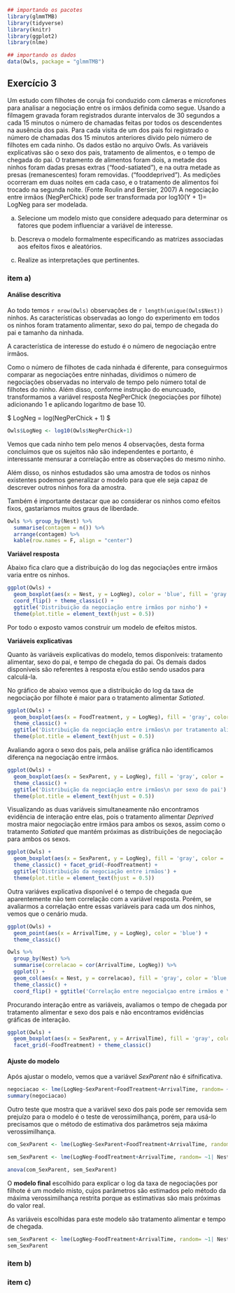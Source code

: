 


```r

## importando os pacotes
library(glmmTMB)
library(tidyverse)
library(knitr)
library(ggplot2)
library(nlme)

## importando os dados
data(Owls, package = "glmmTMB")

```


## Exercício 3

Um estudo com filhotes de coruja foi conduzido com câmeras e microfones para 
analisar a negociação entre os irmãos definida como segue. Usando a filmagem 
gravada foram registrados durante intervalos de 30 segundos a cada 15 minutos o 
número de chamadas feitas por todos os descendentes na ausência dos pais. Para cada 
visita de um dos pais foi registrado o número de chamadas dos 15 minutos anteriores 
divido pelo número de filhotes em cada ninho. Os dados estão no arquivo Owls. As variáveis explicativas são o sexo dos pais, tratamento de alimentos, e o tempo de 
chegada do pai. O tratamento de alimentos foram dois, a metade dos ninhos foram 
dadas presas extras (“food-satiated”), e na outra metade as presas (remanescentes) 
foram removidas. ("fooddeprived"). As medições ocorreram em duas noites em cada 
caso, e o tratamento de alimentos foi trocado na segunda noite. (Fonte Roulin and 
Bersier, 2007) A negociação entre irmãos (NegPerChick) pode ser transformada por log10(Y + 1)= 
LogNeg para ser modelada.  

a) Selecione um modelo misto que considere adequado para determinar os fatores 
que podem influenciar a variável de interesse. 

b) Descreva o modelo formalmente especificando as matrizes associadas aos efeitos 
fixos e aleatórios. 

c) Realize as interpretações que pertinentes. 

### item a)

#### Análise descritiva

Ao todo temos `r nrow(Owls) ` observações de `r length(unique(Owls$Nest)) ` ninhos. As características observadas ao longo do experimento em todos os ninhos foram tratamento alimentar, sexo do pai, tempo de chegada do pai e tamanho da ninhada.

A característica de interesse do estudo é o número de negociação entre irmãos. 

Como o número de filhotes de cada ninhada é diferente, para conseguirmos comparar as negociações entre ninhadas, dividimos o número de negociações observadas no intervalo de tempo pelo número total de filhotes do ninho. Além disso, conforme instrução do enuncuado, transformamos a variável resposta NegPerChick (negociações por filhote) adicionando 1 e aplicando logaritmo de base 10.


$ LogNeg = log(NegPerChick + 1) $ 

```r

Owls$LogNeg <- log10(Owls$NegPerChick+1)

```

Vemos que cada ninho tem pelo menos 4 observações, desta forma concluimos que os sujeitos não são independentes e portanto, é interessante mensurar a correlação entre as observações do mesmo ninho. 

Além disso, os ninhos estudados são uma amostra de todos os ninhos existentes podemos generalizar o modelo para que ele seja capaz de descrever outros ninhos fora da amostra. 

Também é importante destacar que ao considerar os ninhos como efeitos fixos, gastaríamos muitos graus de liberdade.

```r

Owls %>% group_by(Nest) %>%
  summarise(contagem = n()) %>%
  arrange(contagem) %>%
  kable(row.names = F, align = "center")

```

**Variável resposta**

Abaixo fica claro que a distribuição do log das negociações entre irmãos varia entre os ninhos.

```r

ggplot(Owls) +
  geom_boxplot(aes(x = Nest, y = LogNeg), color = 'blue', fill = 'gray') +
  coord_flip() + theme_classic() + 
  ggtitle('Distribuição da negociação entre irmãos por ninho') +
  theme(plot.title = element_text(hjust = 0.5))

```


Por todo o exposto vamos construir um modelo de efeitos mistos.

**Variáveis explicativas**

Quanto às variáveis explicativas do modelo, temos disponíveis: tratamento alimentar, sexo do pai, e tempo de chegada do pai. Os demais dados disponíveis são referentes à resposta e/ou estão sendo usados para calculá-la.

No gráfico de abaixo vemos que a distribuição do log da taxa de negociação por filhote é maior para o tratamento alimentar *Satiated*.


```r

ggplot(Owls) +
  geom_boxplot(aes(x = FoodTreatment, y = LogNeg), fill = 'gray', color = 'blue') +
  theme_classic() +
  ggtitle('Distribuição da negociação entre irmãos\n por tratamento alimentar') +
  theme(plot.title = element_text(hjust = 0.5))


```

Avaliando agora o sexo dos pais, pela análise gráfica não identificamos diferença na negociação entre irmãos.

```r

ggplot(Owls) +
  geom_boxplot(aes(x = SexParent, y = LogNeg), fill = 'gray', color = 'blue') +
  theme_classic() +
  ggtitle('Distribuição da negociação entre irmãos\n por sexo do pai') +
  theme(plot.title = element_text(hjust = 0.5))


```


Visualizando as duas variáveis simultaneamente não encontramos evidência de interação entre elas, pois o tratamento alimentar *Deprived* mostra maior negociação entre irmãos para ambos os sexos, assim como o tratamento *Satiated* que mantém próximas as distribuições de negociação para ambos os sexos.


```r

ggplot(Owls) +
  geom_boxplot(aes(x = SexParent, y = LogNeg), fill = 'gray', color = 'blue') +
  theme_classic() + facet_grid(~FoodTreatment) +
  ggtitle('Distribuição da negociação entre irmãos') +
  theme(plot.title = element_text(hjust = 0.5))

```

Outra variáves explicativa disponível é o tempo de chegada que aparentemente não tem correlação com a variável resposta. Porém, se avaliarmos a correlação entre essas variáveis para cada um dos ninhos, vemos que o cenário muda.

```r

ggplot(Owls) +
  geom_point(aes(x = ArrivalTime, y = LogNeg), color = 'blue') +
  theme_classic()

```


```r

Owls %>%
  group_by(Nest) %>%
  summarise(correlacao = cor(ArrivalTime, LogNeg)) %>%
  ggplot() +
  geom_col(aes(x = Nest, y = correlacao), fill = 'gray', color = 'blue') +
  theme_classic() +
  coord_flip() + ggtitle('Correlação entre negocialçao entre irmãos e \ntempo de chegada por ninho') + theme(plot.title = element_text(hjust = 0.5))

```

Procurando interação entre as variáveis, avaliamos o tempo de chegada por tratamento alimentar e sexo dos pais e não encontramos evidências gráficas de interação. 


```r

ggplot(Owls) + 
  geom_boxplot(aes(x = SexParent, y = ArrivalTime), fill = 'gray', color = 'blue') +
  facet_grid(~FoodTreatment) + theme_classic()

```


#### Ajuste do modelo

Após ajustar o modelo, vemos que a variável *SexParent* não é sifnificativa.

```r

negociacao <- lme(LogNeg~SexParent+FoodTreatment+ArrivalTime, random= ~1| Nest, data = Owls)
summary(negociacao)

```


Outro teste que mostra que a variável sexo dos pais pode ser removida sem prejuízo para o modelo é o teste de verossimilhança, porém, para usá-lo precisamos que o método de estimativa dos parâmetros seja máxima verossimilhança.


```r

com_SexParent <- lme(LogNeg~SexParent+FoodTreatment+ArrivalTime, random= ~1| Nest, method = "ML", data = Owls)

sem_SexParent <- lme(LogNeg~FoodTreatment+ArrivalTime, random= ~1| Nest, method = "ML", data = Owls)

anova(com_SexParent, sem_SexParent)

```

O **modelo final** escolhido para explicar o log da taxa de negociações por filhote é um modelo misto, cujos parâmetros são estimados pelo método da máxima verossimilhança restrita porque as estimativas são mais próximas do valor real.

As variáveis escolhidas para este modelo são tratamento alimentar e tempo de chegada.


```r

sem_SexParent <- lme(LogNeg~FoodTreatment+ArrivalTime, random= ~1| Nest, data = Owls)
sem_SexParent

```

### item b)


### item c)










